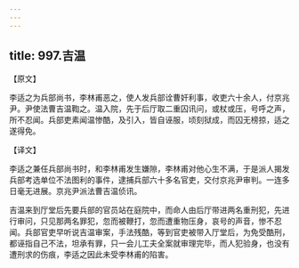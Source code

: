 ```yaml
---
---
---
```

title: 997.吉温
---



【原文】

李适之为兵部尚书，李林甫恶之，使人发兵部诠曹奸利事，收吏六十余人，付京兆尹。尹使法曹吉温鞫之。温入院，先于后厅取二重囚讯问，或杖或压，号呼之声，所不忍闻。兵部吏素闻温惨酷，及引入，皆自诬服，顷刻狱成，而囚无榜掠，适之遂得免。

【译文】

李适之兼任兵部尚书时，和李林甫发生嫌隙，李林甫对他心生不满，于是派人揭发兵部考选单位不法图利的事件，逮捕兵部六十多名官吏，交付京兆尹审判。一连多日毫无进展。京兆尹派法曹吉温侦讯。

吉温来到厅堂后先要兵部的官员站在庭院中，而命人由后厅带进两名重刑犯，先进行审问，只见那两名罪犯，忽而被鞭打，忽而遭重物压身，哀号的声音，惨不忍闻。兵部官吏早听说吉温审案，手法残酷，等到官吏被带入厅堂后，为免受酷刑，都诬指自己不法，坦承有罪，只一会儿工夫全案就审理完毕，而人犯验身，也没有遭刑求的伤痕，李适之因此未受李林甫的陷害。